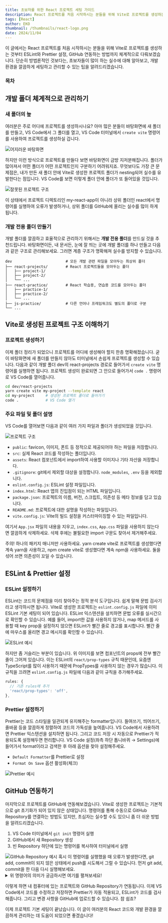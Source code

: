 ```yaml
---
title: 초보자를 위한 React 프로젝트 세팅 가이드
description: React 프로젝트를 처음 시작하시는 분들을 위해 Vite로 프로젝트를 생성하는 것부터 ESLint와 Prettier 설정, GitHub 연동하는 방법까지 체계적으로 다뤄보겠습니다.
tags: [React]
author: EKO
thumbnail: /thumbnails/react-logo.png
date: 2024/11/04
---
```


이 글에서는 React 프로젝트를 처음 시작하시는 분들을 위해 Vite로 프로젝트를 생성하는 것부터 ESLint와 Prettier 설정, GitHub 연동하는 방법까지 체계적으로 다뤄보겠습니다. 단순히 방법론적인 것보다는, 초보자들이 많이 하는 실수에 대해 알아보고, 개발 환경을 깔끔하게 세팅하고 관리할 수 있는 팁을 알려드리겠습니다.

### 목차

## 개발 폴더 체계적으로 관리하기

### 새 폴더의 늪

여러분은 주로 어디에 프로젝트를 생성하시나요? 아마 많은 분들이 바탕화면에 새 폴더를 만들고, VS Code에서 그 폴더를 열고, VS Code 터미널에서 `create vite` 명령어를 사용하여 프로젝트를 생성하실 겁니다.

<Image
  src="/react-setup-guide-for-beginners/01.jpg"
  alt="어지러운 바탕화면"
  caption="이게 다 뭐였더라..."
/>

하지만 이런 방식으로 프로젝트를 만들다 보면 바탕화면이 금방 지저분해집니다. 폴더가 많아져서 어떤 폴더가 어떤 프로젝트인지 구분하기 어려워지죠. 무엇보다도 가장 큰 문제점은, 내가 만든 새 폴더 안에 Vite로 생성한 프로젝트 폴더가 nesting되어 실수를 유발한다는 점입니다. VS Code를 보면 이렇게 폴더 안에 폴더가 또 들어있을 것입니다.

<Image src="/react-setup-guide-for-beginners/02.png" alt="잘못된 프로젝트 구조" fullWidth={false} />

이 상태에서 프로젝트 디렉토리인 my-react-app이 아니라 상위 폴더인 react에서 명령어를 실행하여 오류가 발생하거나, 상위 폴더를 GitHub에 올리는 실수를 많이 하게 됩니다.

### 개발 전용 폴더 만들기

개발 폴더를 깔끔하고 효율적으로 관리하기 위해서는 **개발 전용 폴더**를 만드실 것을 추천드립니다. 바탕화면이든, 내 문서든, 눈에 잘 띄는 곳에 개발 폴더를 하나 만들고 다음과 같은 구조로 관리해보세요. 그러면 계층 구조가 명확해져 실수를 방지할 수 있습니다.

```text
dev                        # 모든 개발 관련 파일을 모아두는 최상위 폴더
├── react-projects/        # React 프로젝트들을 모아두는 폴더
│   ├── project-1/
│   ├── project-2/
│   └── ...
├── react-practice/        # React 학습용, 연습용 코드를 모아두는 폴더
│   ├── practice-1/
│   ├── practice-2/
│   └── ...
├── js-practice/           # 다른 언어나 프레임워크도 별도의 폴더로 구분
└── ...
```

## Vite로 생성된 프로젝트 구조 이해하기

### 프로젝트 생성하기

이제 폴더 정리가 되었으니 프로젝트를 어디에 생성해야 할지 한층 명확해졌습니다. 굳이 바탕화면에 새 폴더를 만들지 않아도 터미널에서 손쉽게 프로젝트를 생성할 수 있습니다. 다음과 같이 개발 폴더 dev의 react-projects 경로로 들어가서 `create vite` 명령어를 실행하면 됩니다. 프로젝트 생성이 완료되면 그 안으로 들어가서 `code .` 명령어로 VS Code를 열어줍니다.

```bash
cd dev/react-projects
yarn create vite my-project --template react
cd my-project     # 생성된 프로젝트 폴더로 들어가기
code .            # VS Code 열기
```

### 주요 파일 및 폴더 설명

VS Code를 열어보면 다음과 같이 여러 가지 파일과 폴더가 생성되었을 것입니다.

<Image src="/react-setup-guide-for-beginners/03.png" alt="프로젝트 구조" fullWidth={false} />

- `public`: favicon, 이미지, 폰트 등 정적으로 제공되어야 하는 파일을 저장합니다.
- `src`: 실제 React 코드를 작성하는 폴더입니다.
- `assets`: React 컴포넌트에서 import하여 사용할 이미지나 기타 자산을 저장합니다.
- `.gitignore`: git에서 제외할 대상을 설정합니다. `node_modules`, `.env` 등을 제외합니다.
- `eslint.config.js`: ESLint 설정 파일입니다.
- `index.html`: React 앱의 진입점이 되는 HTML 파일입니다.
- `package.json`: 프로젝트의 이름, 버전, 스크립트, 의존성 등 메타 정보를 담고 있습니다.
- `README.md`: 프로젝트에 대한 설명을 작성하는 파일입니다.
- `vite.config.js`: Vite의 빌드 설정을 커스터마이징할 수 있는 파일입니다.

여기서 `App.jsx` 파일의 내용을 지우고, `index.css`, `App.css` 파일을 사용하지 않는다면 깔끔하게 삭제하세요. 삭제 후에는 불필요한 import 구문도 찾아서 제거해주세요.

<Callout>
  주의! 하나의 패키지 매니저만 사용하세요. yarn create vite로 프로젝트를 생성했다면 계속 yarn을
  사용하고, npm create vite로 생성했다면 계속 npm을 사용하세요. 둘을 섞어 쓰면 의존성이 꼬일 수
  있습니다.
</Callout>

<Ads />

## ESLint & Prettier 설정

### ESLint 설정하기

ESLint는 코드의 문제점을 미리 찾아주는 정적 분석 도구입니다. 쉽게 말해 문법 검사기라고 생각하시면 됩니다. Vite로 생성한 프로젝트는 `eslint.config.js` 파일에 이미 ESLint 기본 세팅이 되어 있습니다. ESLint 익스텐션을 설치하면 문법 오류를 실시간으로 확인할 수 있습니다. 예를 들어, import한 값을 사용하지 않거나, map 메서드를 사용할 때 key prop을 설정하지 않으면 ESLint가 빨간 줄로 경고를 표시합니다. 빨간 줄에 마우스를 올리면 경고 메시지를 확인할 수 있습니다.

<Image src="/react-setup-guide-for-beginners/04.png" alt="ESLint 예시" />

하지만 좀 거슬리는 부분이 있습니다. 위 이미지를 보면 컴포넌트의 props에 전부 빨간 줄이 그어져 있습니다. 이는 ESLint의 `react/prop-types` 규칙 때문인데, 요즘엔 TypeScript를 많이 사용하기 때문에 PropTypes를 사용하지 않는 경우가 많습니다. 이 규칙을 끄려면 `eslint.config.js` 파일에 다음과 같이 규칙을 추가해주세요.

```js
rules: {
  // 기존 rules에 추가
  'react/prop-types': 'off',
},
```

### Prettier 설정하기

Prettier는 코드 스타일을 일관되게 유지해주는 formatter입니다. 들여쓰기, 띄어쓰기, 줄바꿈 등을 깔끔하게 정렬하여 코드의 가독성을 높여줍니다. VS Code에서 사용하려면 Prettier 익스텐션을 설치하면 됩니다. 그리고 코드 저장 시 자동으로 Prettier가 적용되도록 설정해두면 편리합니다. VS Code 설정(좌측 하단 톱니바퀴 → Settings)에 들어가서 format이라고 검색한 후 아래 옵션을 찾아 설정해주세요.

- `Default Formatter`를 Prettier로 설정
- `Format On Save` 옵션 활성화(체크)

<Image
  src="/react-setup-guide-for-beginners/05.gif"
  alt="Prettier 예시"
  caption="개떡같이 써도 찰떡같이 정렬!"
/>

## GitHub 연동하기

마지막으로 프로젝트를 GitHub에 연동해보겠습니다. Vite로 생성한 프로젝트는 기본적으로 git 초기화가 되어 있지 않은 상태입니다. 명령어를 통해 수동으로 GitHub Repository를 연결하는 방법도 있지만, 초심자는 실수할 수도 있으니 좀 더 쉬운 방법을 알려드리겠습니다.

1. VS Code 터미널에서 `git init` 명령어 실행
2. GitHub에서 새 Repository 생성
3. 빈 Repository 하단에 있는 명령어를 복사하여 터미널에서 실행

<Image src="/react-setup-guide-for-beginners/06.png" alt="GitHub Repository 예시" />

<Callout>
  혹시 이 명령어를 실행했을 때 오류가 발생한다면, git add, commit이 되지 않은 상태에서 push를
  시도해서 그럴 수 있습니다. 먼저 git add, commit을 한 다음 다시 실행해보세요.
</Callout>

<details>
<summary>위 명령어의 의미가 궁금하시면 여기를 펼쳐보세요!</summary>

1. `git remote add origin https://github.com/kec0130/repo-name.git`  
   로컬 Git 저장소(내 프로젝트)에 origin이라는 이름으로 원격 저장소(GitHub Repository)를 연결합니다.

2. `git branch -M main`  
   로컬 저장소의 브랜치를 이름을 main으로 변경합니다. 기본 브랜치가 master로 생성되는 경우가 있어 main으로 맞춰주는 것입니다.

3. `git push -u origin main`  
   main 브랜치를 원격 저장소에 push합니다. -u 플래그는 main 브랜치를 원격 저장소의 기본 브랜치로 설정하며, 이후부터는 브랜치 이름을 생략하고 git push만 입력해도 main 브랜치로 push됩니다.

</details>

이렇게 하면 내 컴퓨터에 있는 프로젝트와 GitHub Repository가 연동됩니다. 이제 VS Code에서 코드를 수정하고 저장하면 Prettier가 자동 적용되고, ESLint가 코드를 검사해줍니다. 그리고 변경 사항을 GitHub에 업로드할 수 있습니다. 참 쉽죠?

이제 프로젝트 기본 세팅이 끝났습니다. 이 글이 여러분의 React 코드와 개발 환경을 깔끔하게 관리하는 데 도움이 되었으면 좋겠습니다!
